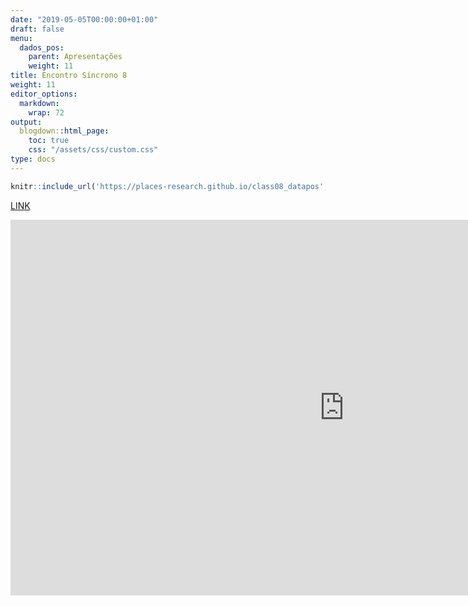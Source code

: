 ---
date: "2019-05-05T00:00:00+01:00"
draft: false
menu:
  dados_pos:
    parent: Apresentações
    weight: 11
title: Encontro Síncrono 8
weight: 11
editor_options: 
  markdown: 
    wrap: 72
output: 
  blogdown::html_page:
    toc: true
    css: "/assets/css/custom.css"
type: docs
---


```{r echo=FALSE, message=FALSE, warning=FALSE}
knitr::include_url('https://places-research.github.io/class08_datapos', height = "400px")
```

[LINK](https://places-research.github.io/class08_datapos)


<iframe width="1068" height="601" src="https://www.youtube.com/embed/Bbu95GLioCM" frameborder="0" allow="accelerometer; autoplay; clipboard-write; encrypted-media; gyroscope; picture-in-picture" allowfullscreen></iframe>
